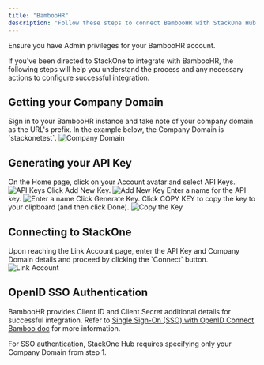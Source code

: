 ```yaml
---
title: "BambooHR"
description: "Follow these steps to connect BambooHR with StackOne Hub successfully."
---
```



<Warning>
  Ensure you have Admin privileges for your BambooHR account.
</Warning>

If you've been directed to StackOne to integrate with BambooHR, the following steps will help you understand the process and any necessary actions to configure successful integration.

## Getting your Company Domain

<Steps>
  <Step title="Sign in to BambooHR">
    Sign in to your BambooHR instance and take note of your company domain as the URL's prefix. In the example below, the Company Domain is `stackonetest`.
    <Frame>
      <img className='rounded-md' style={{ margin: '0 auto', border: '1px solid #efefef' }} alt="Company Domain" src="/images/bamboohr/image1.png" />
    </Frame>
  </Step>
</Steps>

## Generating your API Key

<Steps>
  <Step title="Navigate to API Keys">
    On the Home page, click on your Account avatar and select API Keys.
    <Frame>
      <img className='rounded-md' style={{ margin: '0 auto', border: '1px solid #efefef' }} alt="API Keys" src="/images/bamboohr/image2.png" />
    </Frame>
  </Step>

  <Step title="Add New Key">
    Click Add New Key.
    <Frame>
      <img className='rounded-md' style={{ margin: '0 auto', border: '1px solid #efefef' }} alt="Add New Key" src="/images/bamboohr/image3.png" />
    </Frame>
  </Step>

  <Step title="Enter a name">
    Enter a name for the API key.
    <Frame>
      <img className='rounded-md' style={{ margin: '0 auto', border: '1px solid #efefef' }} alt="Enter a name" src="/images/bamboohr/image4.png" />
    </Frame>
  </Step>

  <Step title="Generate Key">
    Click Generate Key.
  </Step>

  <Step title="Copy the Key">
    Click COPY KEY to copy the key to your clipboard (and then click Done).
    <Frame>
      <img className='rounded-md' style={{ margin: '0 auto', border: '1px solid #efefef' }} alt="Copy the Key" src="/images/bamboohr/image5.png" />
    </Frame>
  </Step>
</Steps>

## Connecting to StackOne

<Steps>
  <Step title="Enter API Key and Company Domain">
    Upon reaching the Link Account page, enter the API Key and Company Domain details and proceed by clicking the `Connect` button.
    <Frame>
      <img className='rounded-md' style={{ margin: '0 auto', border: '1px solid #efefef' }} alt="Link Account" src="/images/bamboohr/image6.png" />
    </Frame>
  </Step>
</Steps>

<IntegrationFooter />

## OpenID SSO Authentication

BambooHR provides Client ID and Client Secret additional details for successful integration. Refer to [Single Sign-On (SSO) with OpenID Connect Bamboo doc](https://documentation.bamboohr.com/docs/single-sign-on-sso-with-openid-connect) for more information.

For SSO authentication, StackOne Hub requires specifying only your Company Domain from step 1.


